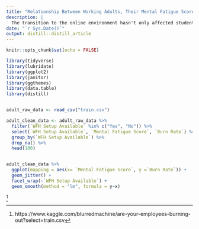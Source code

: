 ```yaml
---
title: "Relationship Between Working Adults, Their Mental Fatigue Score, and Burn Rate"
description: |
  The transition to the online environment hasn't only affected students, but also adults as well. Data on a sample of 100 adult employees was taken and analyzed. From the variables taken from the experiment, I chose to compare if they could work from home, each of their mental fatigue score, and their burn rate from working. From the graph below, we can conclude that adults that don't have access working from home tend to have more of a burn rate with roughly the same mental fatigue score.
date: "`r Sys.Date()`"
output: distill::distill_article
---
```


```r
knitr::opts_chunk$set(echo = FALSE)

library(tidyverse)
library(lubridate)
library(ggplot2)
library(janitor)
library(ggthemes)
library(data.table)
library(distill)


adult_raw_data <- read_csv("train.csv")
```

```r


adult_clean_data <- adult_raw_data %>%
  filter(`WFH Setup Available` %in% c("Yes", "No")) %>%
  select(`WFH Setup Available`, `Mental Fatigue Score`, `Burn Rate`) %>%
  group_by(`WFH Setup Available`) %>%
  drop_na() %>%
  head(100)


adult_clean_data %>%
  ggplot(mapping = aes(x= `Mental Fatigue Score`, y =`Burn Rate`)) +
  geom_jitter() +
  facet_wrap(~`WFH Setup Available`) +
  geom_smooth(method = "lm", formula = y~x)

```


^[https://www.kaggle.com/blurredmachine/are-your-employees-burning-out?select=train.csv]



